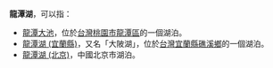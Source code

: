 '''龍潭湖'''，可以指：

* [[龍潭大池|龍潭大池]]，位於[[台灣|台灣]][[桃園市|桃園市]][[龍潭區_(桃園市)|龍潭區]]的一個湖泊。
* [[龍潭湖_(宜蘭縣)|龍潭湖 (宜蘭縣)]]，又名「大陂湖」，位於[[台灣|台灣]][[宜蘭縣|宜蘭縣]][[礁溪鄉|礁溪鄉]]的一個湖泊。
* [[龍潭湖_(北京)|龍潭湖 (北京)]]，中國北京市湖泊。
{{disambig|Cat=三字地名消歧義}}